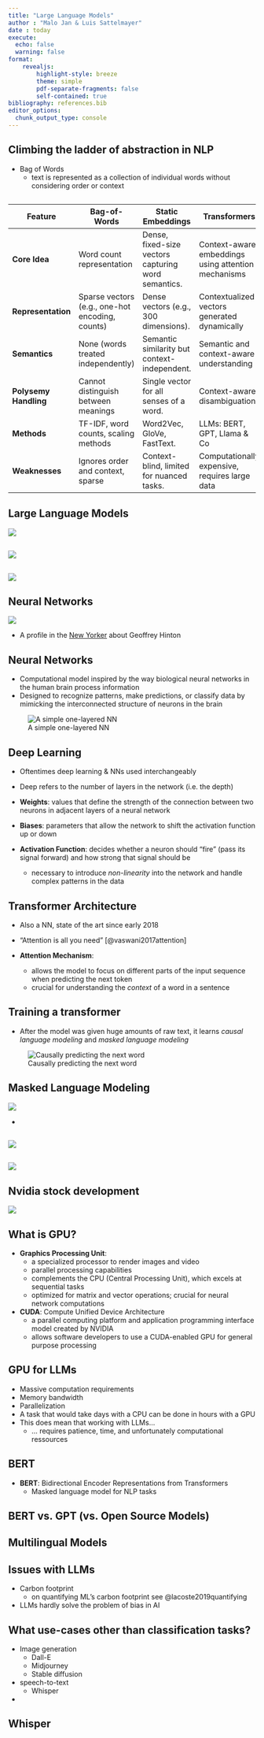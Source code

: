 ```yaml
---
title: "Large Language Models"
author : "Malo Jan & Luis Sattelmayer"
date : today
execute: 
  echo: false
  warning: false
format: 
    revealjs:
        highlight-style: breeze
        theme: simple
        pdf-separate-fragments: false
        self-contained: true
bibliography: references.bib
editor_options: 
  chunk_output_type: console
---
```


## Climbing the ladder of abstraction in NLP {.smaller}
- Bag of Words
    - text is represented as a collection of individual words without considering order or context
    
## {.smaller .scrollable}

| **Feature**               | **Bag-of-Words**                                           | **Static Embeddings**                                    | **Transformers**                                     |
|---------------------------|-----------------------------------------------------------|----------------------------------------------------------|-----------------------------------------------------|
| **Core Idea**             | Word count representation                                | Dense, fixed-size vectors capturing word semantics.      | Context-aware embeddings using attention mechanisms |
| **Representation**        | Sparse vectors (e.g., one-hot encoding, counts)          | Dense vectors (e.g., 300 dimensions).                   | Contextualized vectors generated dynamically       |
| **Semantics**             | None (words treated independently)                      | Semantic similarity but context-independent.            | Semantic and context-aware understanding           |
| **Polysemy Handling**     | Cannot distinguish between meanings                     | Single vector for all senses of a word.                 | Context-aware disambiguation                       |
| **Methods**               | TF-IDF, word counts, scaling methods                    | Word2Vec, GloVe, FastText.                              | LLMs: BERT, GPT, Llama & Co                        |
| **Weaknesses**            | Ignores order and context, sparse                       | Context-blind, limited for nuanced tasks.               | Computationally expensive, requires large data     |




## Large Language Models
![](images/05_llms_overview.png)

## 

![](images/05_history_of_ai.png)


## 

![](images/05_layers_of_ai.png)


## Neural Networks
![](images/05_geoffrey_hinton.jpg)

- A profile in the [New Yorker](https://www.newyorker.com/magazine/2023/11/20/geoffrey-hinton-profile-ai) about Geoffrey Hinton 


## Neural Networks {.smaller}
- Computational model inspired by the way biological neural networks in the human brain process information
- Designed to recognize patterns, make predictions, or classify data by mimicking the interconnected structure of neurons in the brain

![A simple one-layered NN](images/05_neural_network.png)


## Deep Learning {.smaller}
- Oftentimes deep learning & NNs used interchangeably
- Deep refers to the number of layers in the network (i.e. the depth)

- **Weights**: values that define the strength of the connection between two neurons in adjacent layers of a neural network
- **Biases**: parameters that allow the network to shift the activation function up or down
- **Activation Function**: decides whether a neuron should "fire" (pass its signal forward) and how strong that signal should be
    - necessary to introduce *non-linearity* into the network and handle complex patterns in the data


## Transformer Architecture
- Also a NN, state of the art since early 2018
- "Attention is all you need" [@vaswani2017attention]

- **Attention Mechanism**: 
    - allows the model to focus on different parts of the input sequence when predicting the next token
    - crucial for understanding the *context* of a word in a sentence


## Training a transformer
- After the model was given huge amounts of raw text, it learns *causal language modeling* and *masked language modeling*

![Causally predicting the next word](images/05_causal_modeling.png)


## Masked Language Modeling

![](images/05_masked_modeling.png)


- 

## 

![](images/05_transformer_architecture.png)

## 

![](images/05_nvidia_stock.png)

## Nvidia stock development 
![](images/05_nvidia_stock.png)


## What is GPU? {.smaller}

- **Graphics Processing Unit**: 
    - a specialized processor to render images and video
    - parallel processing capabilities
    - complements the CPU (Central Processing Unit), which excels at sequential tasks
    - optimized for matrix and vector operations; crucial for neural network computations


- **CUDA**: Compute Unified Device Architecture
    - a parallel computing platform and application programming interface model created by NVIDIA
    - allows software developers to use a CUDA-enabled GPU for general purpose processing

## GPU for LLMs
- Massive computation requirements
- Memory bandwidth
- Parallelization
- A task that would take days with a CPU can be done in hours with a GPU
- This does mean that working with LLMs...
    - ... requires patience, time, and unfortunately computational ressources


## BERT
- **BERT**: Bidirectional Encoder Representations from Transformers
    - Masked language model for NLP tasks
    
    
## BERT vs. GPT (vs. Open Source Models)



## Multilingual Models



## Issues with LLMs
- Carbon footprint
    - on quantifying ML's carbon footprint see @lacoste2019quantifying

- LLMs hardly solve the problem of bias in AI
    


## What use-cases other than classification tasks? 
- Image generation
    - Dall-E
    - Midjourney
    - Stable diffusion
    
- speech-to-text
    - Whisper

- 
    
## Whisper








